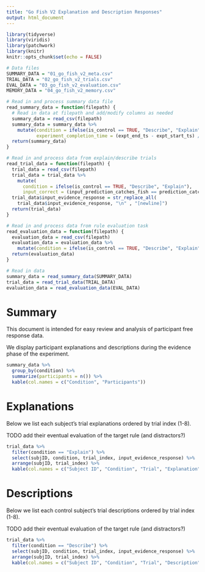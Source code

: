 ```yaml
---
title: "Go Fish V2 Explanation and Description Responses"
output: html_document
---
```


```r
library(tidyverse)
library(viridis)
library(patchwork)
library(knitr)
knitr::opts_chunk$set(echo = FALSE)
```



```r
# Data files
SUMMARY_DATA = "01_go_fish_v2_meta.csv"
TRIAL_DATA = "02_go_fish_v2_trials.csv"
EVAL_DATA = "03_go_fish_v2_evaluation.csv"
MEMORY_DATA = "04_go_fish_v2_memory.csv"

```



```r
# Read in and process summary data file
read_summary_data = function(filepath) {
  # Read in data at filepath and add/modify columns as needed
  summary_data = read_csv(filepath)
  summary_data = summary_data %>%
    mutate(condition = ifelse(is_control == TRUE, "Describe", "Explain"),
           experiment_completion_time = (expt_end_ts - expt_start_ts) / 1000)
  return(summary_data)
}

# Read in and process data from explain/describe trials
read_trial_data = function(filepath) {
  trial_data = read_csv(filepath)
  trial_data = trial_data %>%
    mutate(
      condition = ifelse(is_control == TRUE, "Describe", "Explain"),
      input_correct = (input_prediction_catches_fish == prediction_catches_fish))
  trial_data$input_evidence_response = str_replace_all(
    trial_data$input_evidence_response, "\n" , "[newline]")
  return(trial_data)
}

# Read in and process data from rule evaluation task
read_evaluation_data = function(filepath) {
  evaluation_data = read_csv(filepath)
  evaluation_data = evaluation_data %>%
    mutate(condition = ifelse(is_control == TRUE, "Describe", "Explain"))
  return(evaluation_data)
}
```



```r
# Read in data
summary_data = read_summary_data(SUMMARY_DATA)
trial_data = read_trial_data(TRIAL_DATA)
evaluation_data = read_evaluation_data(EVAL_DATA)
```



# Summary
This document is intended for easy review and analysis of participant free response data. 

We display participant explanations and descriptions during the evidence phase of the experiment. 

```r

summary_data %>%
  group_by(condition) %>%
  summarize(participants = n()) %>%
  kable(col.names = c("Condition", "Participants"))

```



# Explanations

Below we list each subject's trial explanations ordered by trial index (1-8). 

TODO add their eventual evaluation of the target rule (and distractors?)


```r

trial_data %>%
  filter(condition == "Explain") %>%
  select(subjID, condition, trial_index, input_evidence_response) %>%
  arrange(subjID, trial_index) %>%
  kable(col.names = c("Subject ID", "Condition", "Trial", "Explanation"))

```



# Descriptions

Below we list each control subject's trial descriptions ordered by trial index (1-8).

TODO add their eventual evaluation of the target rule (and distractors?)


```r

trial_data %>%
  filter(condition == "Describe") %>%
  select(subjID, condition, trial_index, input_evidence_response) %>%
  arrange(subjID, trial_index) %>%
  kable(col.names = c("Subject ID", "Condition", "Trial", "Description"))

```


